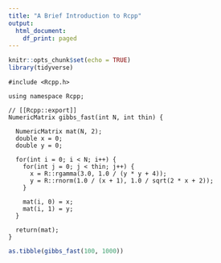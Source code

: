 ```yaml
---
title: "A Brief Introduction to Rcpp"
output:
  html_document:
    df_print: paged
---
```


```r
knitr::opts_chunk$set(echo = TRUE)
library(tidyverse)
```


```Rcpp
#include <Rcpp.h>

using namespace Rcpp;

// [[Rcpp::export]]
NumericMatrix gibbs_fast(int N, int thin) {
  
  NumericMatrix mat(N, 2);
  double x = 0;
  double y = 0;
  
  for(int i = 0; i < N; i++) {
    for(int j = 0; j < thin; j++) {
      x = R::rgamma(3.0, 1.0 / (y * y + 4));
      y = R::rnorm(1.0 / (x + 1), 1.0 / sqrt(2 * x + 2));
    }
    
    mat(i, 0) = x;
    mat(i, 1) = y;
  }
  
  return(mat);
}
```

```r
as.tibble(gibbs_fast(100, 1000))
```


